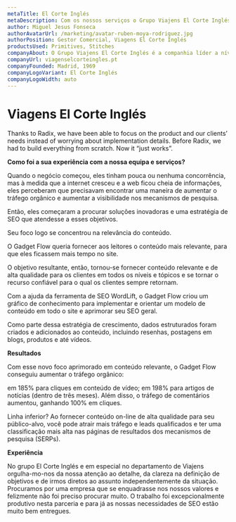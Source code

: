 ```yaml
---
metaTitle: El Corte Inglés
metaDescription: Com os nossos serviços o Grupo Viajens El Corte Inglés aumentou exponencialmente o seu alcançe orgânico e ganhou tempo para se focar no seu produto.
author: Miguel Jesus Fonseca
authorAvatarUrl: /marketing/avatar-ruben-moya-rodriguez.jpg
authorPosition: Gestor Comercial, Viagens El Corte Inglés
productsUsed: Primitives, Stitches
companyAbout: O Grupo Viajens El Corte Inglés é a companhia líder a nível ibérico no setor das agências de Viagens. Contamos com 1200 agências próprias em Espanha e 2000 a nível internacional entre próprias e associadas.
companyUrl: viagenselcorteingles.pt
companyFounded: Madrid, 1969
companyLogoVariant: El Corte Inglés
companyLogoWidth: auto
---
```


# Viagens El Corte Inglés

<HeroQuote>
  Thanks to Radix, we have been able to focus on the product and our clients’
  needs instead of worrying about implementation details. Before Radix, we had
  to build everything from scratch. Now it “just works”.
</HeroQuote>

**Como foi a sua experiência com a nossa equipa e serviços?**

Quando o negócio começou, eles tinham pouca ou nenhuma concorrência, mas à medida que a internet cresceu e a web ficou cheia de informações, eles perceberam que precisavam encontrar uma maneira de aumentar o tráfego orgânico e aumentar a visibilidade nos mecanismos de pesquisa.

Então, eles começaram a procurar soluções inovadoras e uma estratégia de SEO que atendesse a esses objetivos.

Seu foco logo se concentrou na relevância do conteúdo.

O Gadget Flow queria fornecer aos leitores o conteúdo mais relevante, para que eles ficassem mais tempo no site.

O objetivo resultante, então, tornou-se fornecer conteúdo relevante e de alta qualidade para os clientes em todos os níveis e tópicos e se tornar o recurso confiável para o qual os clientes sempre retornam.

Com a ajuda da ferramenta de SEO WordLift, o Gadget Flow criou um gráfico de conhecimento para implementar e orientar um modelo de conteúdo em todo o site e aprimorar seu SEO geral.

Como parte dessa estratégia de crescimento, dados estruturados foram criados e adicionados ao conteúdo, incluindo resenhas, postagens em blogs, produtos e até vídeos.

**Resultados**

Com esse novo foco aprimorado em conteúdo relevante, o Gadget Flow conseguiu aumentar o tráfego orgânico:

em 185% para cliques em conteúdo de vídeo;
em 198% para artigos de notícias (dentro de três meses).
Além disso, o tráfego de comentários aumentou, ganhando 100% em cliques.

Linha inferior? Ao fornecer conteúdo on-line de alta qualidade para seu público-alvo, você pode atrair mais tráfego e leads qualificados e ter uma classificação mais alta nas páginas de resultados dos mecanismos de pesquisa (SERPs).

**Experiência**

No grupo El Corte Inglés e em especial no departamento de Viajens orgulha-mo-nos da nossa atenção ao detalhe, da clareza na definição de objetivos e de irmos diretos ao assunto independentemente da situação. Procuramos por uma empresa que se enquadrasse nos nossos valores e felizmente não foi preciso procurar muito. O trabalho foi excepcionalmente produtivo nesta parceria e para já as nossas necessidades de SEO estão muito bem entregues.
